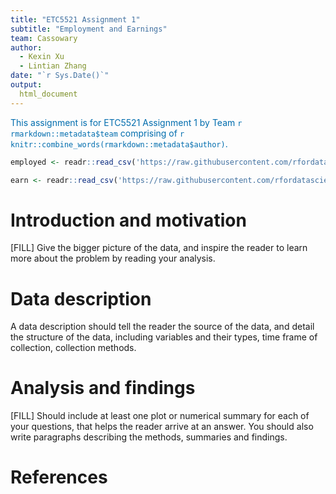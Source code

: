 ```yaml
---
title: "ETC5521 Assignment 1"
subtitle: "Employment and Earnings"
team: Cassowary
author:
  - Kexin Xu
  - Lintian Zhang
date: "`r Sys.Date()`"
output: 
  html_document
---
```


[This assignment is for ETC5521 Assignment 1 by Team `r rmarkdown::metadata$team` comprising of `r knitr::combine_words(rmarkdown::metadata$author)`.]{style="color:#006DAE;"}

```r


employed <- readr::read_csv('https://raw.githubusercontent.com/rfordatascience/tidytuesday/master/data/2021/2021-02-23/employed.csv')

earn <- readr::read_csv('https://raw.githubusercontent.com/rfordatascience/tidytuesday/master/data/2021/2021-02-23/earn.csv')


```




# Introduction and motivation

[FILL] Give the bigger picture of the data, and inspire the reader to learn more about the problem by reading your analysis. 

# Data description

A data description should tell the reader the source of the data, and detail the structure of the data, including variables and their types, time frame of collection, collection methods.

# Analysis and findings

[FILL] Should include at least one plot or numerical summary for each of your questions, that helps the reader arrive at an answer. You should also write paragraphs describing the methods, summaries and findings. 

# References
